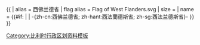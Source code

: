 {{ {{{1<noinclude>|country showdata</noinclude>}}}
| alias = 西佛兰德省
| flag alias = Flag of West Flanders.svg
| size = {{{size|}}}
| name = {{#if: {{{name|}}} | {{{name|}}} | -{zh-cn:西佛兰德省; zh-hant:西法蘭德斯省; zh-sg:西法兰德斯省}- }}
}}<noinclude>
[[Category:比利时行政区划资料模板‎]]
</noinclude>